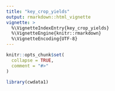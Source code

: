 ```yaml
---
title: "key_crop_yields"
output: rmarkdown::html_vignette
vignette: >
  %\VignetteIndexEntry{key_crop_yields}
  %\VignetteEngine{knitr::rmarkdown}
  %\VignetteEncoding{UTF-8}
---
```


```r
knitr::opts_chunk$set(
  collapse = TRUE,
  comment = "#>"
)
```

```r
library(cwdata1)
```
